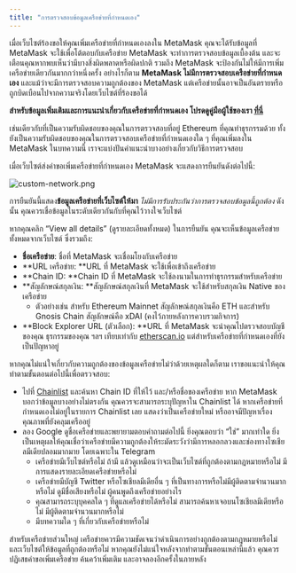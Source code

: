 ```yaml
---
title: "การตรวจสอบข้อมูลเครือข่ายที่กำหนดเอง"
---
```


เมื่อเว็บไซต์ร้องขอให้คุณเพิ่มเครือข่ายที่กำหนดเองลงใน MetaMask คุณจะได้รับข้อมูลที่ MetaMask จะใช้เพื่อโต้ตอบกับเครือข่าย MetaMask จะทำการตรวจสอบข้อมูลเบื้องต้น และจะเตือนคุณหากพบเห็นว่ามีบางสิ่งผิดพลาดหรือผิดปกติ รวมถึง MetaMask จะป้องกันไม่ให้มีการเพิ่มเครือข่ายเดียวกันมากกว่าหนึ่งครั้ง อย่างไรก็ตาม **MetaMask ไม่มีการตรวจสอบเครือข่ายที่กำหนดเอง** และแม้ว่าจะมีการตรวจสอบความถูกต้องของ MetaMask แต่เครือข่ายนั้นอาจเป็นอันตรายหรือถูกบิดเบือนไปจากความจริงโดยเว็บไซต์ที่ร้องขอได้

**สำหรับข้อมูลเพิ่มเติมและการแนะนำเกี่ยวกับเครือข่ายที่กำหนดเอง โปรดดูคู่มือผู้ใช้ของเรา [ที่นี่](/networks-and-sidechains/managing-networks/user-guide-custom-networks-and-sidechains)**

เช่นเดียวกับที่เป็นความรับผิดชอบของคุณในการตรวจสอบที่อยู่ Ethereum ที่คุณทำธุรกรรมด้วย ทั้งยังเป็นความรับผิดชอบของคุณในการตรวจสอบเครือข่ายที่กำหนดเองใด ๆ ที่คุณเพิ่มลงใน MetaMask ในบทความนี้ เราจะแบ่งปันคำแนะนำบางอย่างเกี่ยวกับวิธีการตรวจสอบ

เมื่อเว็บไซต์ส่งคำขอเพิ่มเครือข่ายที่กำหนดเอง MetaMask จะแสดงการยืนยันดังต่อไปนี้:

<div class="center-container">
  <div class="img-medium">
    <img
      src={
        require("../../../../../../img/i18n/legacy/custom-network.png").default
      }
      alt="custom-network.png"
    />
  </div>
</div>

การยืนยันนี้แสดง**ข้อมูลเครือข่ายที่เว็บไซต์ให้มา** _ไม่มีการรับประกันว่าการตรวจสอบข้อมูลนี้ถูกต้อง_ ดังนั้น คุณควรเชื่อข้อมูลในระดับเดียวกันกับที่คุณไว้วางใจเว็บไซต์

หากคุณคลิก “View all details” (ดูรายละเอียดทั้งหมด) ในการยืนยัน คุณจะเห็นข้อมูลเครือข่ายทั้งหมดจากเว็บไซต์ ซึ่งรวมถึง:

- **ชื่อเครือข่าย**: ชื่อที่ MetaMask จะเชื่อมโยงกับเครือข่าย
- **URL เครือข่าย: **URL ที่ MetaMask จะใช้เพื่อเข้าถึงเครือข่าย
- **Chain ID: **Chain ID ที่ MetaMask จะใช้ลงนามในการทำธุรกรรมสำหรับเครือข่าย
- **สัญลักษณ์สกุลเงิน: **สัญลักษณ์สกุลเงินที่ MetaMask จะใช้สำหรับสกุลเงิน Native ของเครือข่าย
  - ตัวอย่างเช่น สำหรับ Ethereum Mainnet สัญลักษณ์สกุลเงินคือ ETH และสำหรับ Gnosis Chain สัญลักษณ์คือ xDAI (คงไว้ภายหลังการควบรวมกิจการ)
- **Block Explorer URL (ตัวเลือก): **URL ที่ MetaMask จะนำคุณไปตรวจสอบบัญชีของคุณ ธุรกรรมของคุณ ฯลฯ เทียบเท่ากับ [etherscan.io](https://etherscan.io) แต่สำหรับเครือข่ายที่กำหนดเองที่ยังเป็นปัญหาอยู่

หากคุณไม่แน่ใจเกี่ยวกับความถูกต้องของข้อมูลเครือข่ายไม่ว่าด้วยเหตุผลใดก็ตาม เราขอแนะนำให้คุณทำตามขั้นตอนต่อไปนี้เพื่อตรวจสอบ:

- ไปที่ [Chainlist](https://chainlist.wtf/) และค้นหา Chain ID ที่ให้ไว้ และ/หรือชื่อของเครือข่าย หาก MetaMask บอกว่าข้อมูลบางอย่างไม่ตรงกัน คุณควรจะสามารถระบุปัญหาใน Chainlist ได้ หากเครือข่ายที่กำหนดเองไม่อยู่ในรายการ Chainlist เลย แสดงว่าเป็นเครือข่ายใหม่ หรืออาจมีปัญหาเรื่องคุณภาพที่ยังคลุมเครืออยู่
- ลอง Google ดูชื่อเครือข่ายและพยายามตอบคำถามต่อไปนี้ ยิ่งคุณตอบว่า “ใช่” มากเท่าใด ยิ่งเป็นเหตุผลให้คุณเชื่อว่าเครือข่ายมีความถูกต้องให้ระมัดระวังว่ามีการหลอกลวงและช่องทางโซเชียลมีเดียปลอมมากมาย โดยเฉพาะใน Telegram
  - เครือข่ายมีเว็บไซต์หรือไม่ ถ้ามี แล้วดูเหมือนว่าจะเป็นเว็บไซต์ที่ถูกต้องตามกฎหมายหรือไม่ มีการแสดงรายละเอียดเครือข่ายหรือไม่
  - เครือข่ายมีบัญชี Twitter หรือโซเชียลมีเดียอื่น ๆ ที่เป็นทางการหรือไม่มีผู้ติดตามจํานวนมากหรือไม่ ดูมีชื่อเสียงหรือไม่ ผู้คนพูดถึงเครือข่ายอย่างไร
  - คุณสามารถระบุบุคคลใด ๆ ที่ดูแลเครือข่ายได้หรือไม่ สามารถค้นหาเจอบนโซเชียลมีเดียหรือไม่ มีผู้ติดตามจํานวนมากหรือไม่
  - มีบทความใด ๆ ที่เกี่ยวกับเครือข่ายหรือไม่

สำหรับเครือข่ายส่วนใหญ่ เครือข่ายควรมีความชัดเจนว่าดำเนินการอย่างถูกต้องตามกฎหมายหรือไม่ และเว็บไซต์ให้ข้อมูลที่ถูกต้องหรือไม่ หากคุณยังไม่แน่ใจหลังจากทำตามขั้นตอนเหล่านี้แล้ว คุณควรปฏิเสธคำขอเพิ่มเครือข่าย ค้นคว้าเพิ่มเติม และอาจลองอีกครั้งในภายหลัง
